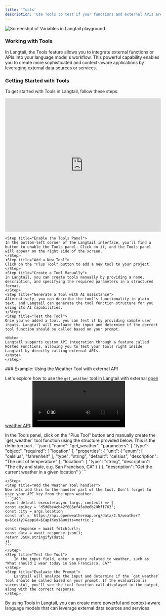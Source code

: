 ```yaml
---
title: 'Tools'
description: 'Use Tools to test if your functions and external APIs are used correctly'
---
```


![Screenshot of Variables in Langtail playground](/images/playground/tools/tools.png)


### Working with Tools


In Langtail, the Tools feature allows you to integrate external functions or APIs into your language model's workflow. This powerful capability enables you to create more sophisticated and context-aware applications by leveraging external data sources or services.

### Getting Started with Tools

To get started with Tools in Langtail, follow these steps:
<iframe
  src="https://app.supademo.com/embed/cm1g5tx4g2a00ououqwg1ik9b?embed_v=2 " 
  loading="lazy"
  title="Supademo Demo"
  allow="clipboard-write"
  frameborder="0"
  webkitallowfullscreen="true"
  mozallowfullscreen="true"
  allowfullscreen
  height="432px"
  width="100%">
</iframe>

<Steps>

    <Step title="Enable the Tools Panel">
    In the bottom-left corner of the Langtail interface, you'll find a button to enable the Tools panel. Click on it, and the Tools panel will appear on the right side of the screen.
    </Step>
    <Step title="Add a New Tool">
    Click on the "Plus Tool" button to add a new tool to your project.
    </Step>
    <Step title="Create a Tool Manually">
    In Langtail, you can create tools manually by providing a name, description, and specifying the required parameters in a structured format.
    </Step>
    <Step title="Generate a Tool with AI Assistance">
    Alternatively, you can describe the tool's functionality in plain text, and Langtail can generate the tool function structure for you using its AI capabilities.
    </Step>
    <Step title="Test the Tool">
    Once you've added a tool, you can test it by providing sample user inputs. Langtail will evaluate the input and determine if the correct tool function should be called based on your prompt.
    
    <Note>
    Langtail supports custom API integration through a feature called Hosted Functions, allowing you to test your tools right inside Langtail by directly calling external APIs.
    </Note>
    </Step>
</Steps>
### Example: Using the Weather Tool with external API

Let's explore how to use the `get_weather` tool in Langtail with external [open weather API](https://openweathermap.org/api):
 <video
      controls
      className="w-full aspect-video"
      src="/images/playground/tools/hosted.mp4"
    ></video>

<Steps>
    <Step title="Add the Weather Tool definition"> 
        In the Tools panel, click on the "Plus Tool" button and manually create the `get_weather` tool function using the structure provided below. This is the definiton part.
        ```json
            {
                "name": "get_weather",
                "parameters": {
                    "type": "object",
                    "required": [
                     "location"
                    ],
                    "properties": {
                        "unit": {
                         "enum": [
                            "celsius",
                            "fahrenheit"
                        ],
                        "type": "string",
                        "default": "celsius",
                        "description": "The unit of temperature"
                },
                 "location": {
                    "type": "string",
                    "description": "The city and state, e.g. San Francisco, CA"
                }
                    }
                }, "description": "Get the current weather in a given location"
            }
            ```
    
    </Step>
    <Step title="Add the Weather Tool handler"> 
    Now lets add this to the handler part of the tool. Don't forget to user your API key from the open weather.
    ```json
    export default execute(async (args, context) => {
    const apiKey = 'd5d0be4cb42f683ef45a0e6b20bff763';
    const city = args.location
    const url = `https://api.openweathermap.org/data/2.5/weather?q=${city}&appid=${apiKey}&units=metric`;

    const response = await fetch(url);
    const data = await response.json();
    return JSON.stringify(data)
    })
    ```
    </Step>
    <Step title="Test the Tool"> 
        In the input field, enter a query related to weather, such as "What should I wear today in San Francisco, CA?"
    </Step>
    <Step title="Evaluate the Prompt"> 
        Langtail will analyze the input and determine if the `get_weather` tool should be called based on your prompt. If the evaluation is successful, you'll see the tool function call displayed in the output, along with the correct response.
    </Step>
</Steps>
By using Tools in Langtail, you can create more powerful and context-aware language models that can leverage external data sources and services.